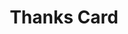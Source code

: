 ---
title: "Thanks Card"
subtitle: ""
creator: ""
categories: ["art"]
featuredImage: "../src/assets/images/item/art/DSC02816.png"
views: ["../src/assets/images/item/art/DSC02816.png","../src/assets/images/item/art/DSC02817.png"]
nextItem: []
---